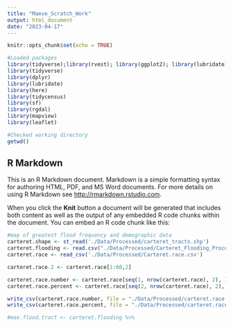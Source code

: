 ```yaml
---
title: "Maeve_Scratch_Work"
output: html_document
date: "2023-04-17"
---
```


```r
knitr::opts_chunk$set(echo = TRUE)

#Loaded packages
library(tidyverse);library(rvest); library(ggplot2); library(lubridate); library(here)
library(tidyverse)
library(dplyr)
library(lubridate)
library(here)
library(tidycensus)
library(sf)
library(rgdal)
library(mapview)
library(leaflet)

#Checked working directory
getwd()
```

## R Markdown

This is an R Markdown document. Markdown is a simple formatting syntax for authoring HTML, PDF, and MS Word documents. For more details on using R Markdown see <http://rmarkdown.rstudio.com>.

When you click the **Knit** button a document will be generated that includes both content as well as the output of any embedded R code chunks within the document. You can embed an R code chunk like this:

```r
#map of greatest flood frequency and demographic data
carteret.shape <- st_read('./Data/Processed/carteret_tracts.shp')
carteret.flooding <- read.csv("./Data/Processed/Carteret_Flooding_Processed.csv")
carteret.race <- read_csv('./Data/Processed/Carteret.race.csv')

carteret.race.2 <- carteret.race[1:60,2]

carteret.race.number <- carteret.race[seq(1, nrow(carteret.race), 2), ]
carteret.race.percent <- carteret.race[seq(2, nrow(carteret.race), 2), ]

write_csv(carteret.race.number, file = "./Data/Processed/carteret.race.number.csv")
write_csv(carteret.race.percent, file = "./Data/Processed/carteret.race.percent.csv")

#max.flood.tract <- carteret.flooding %>%
  

```


```{}


```
